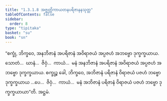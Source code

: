 ```yaml
---
title: "1.3.1.8 အဇ္ဈတ္တိကာယတနပရိဇာနနသုတ္တ"
tableOfContents: false
sidebar:
  order: 8
type: "tipitaka"
basket: "su"
book: "sn"
---
```



<DynamicBreadcrumb />

<Division number="111" book="sn" e="ch" v="18" p="296">

<Paragraph number="602" book="sn">
“စက္ခုံ, ဘိက္ခဝေ, အနဘိဇာနံ အပရိဇာနံ အဝိရာဇယံ အပ္ပဇဟံ အဘဗ္ဗော ဒုက္ခက္ခယာယ. သောတံ…  ဃာနံ…  ဇိဝှံ…  ကာယံ…  မနံ အနဘိဇာနံ အပရိဇာနံ အဝိရာဇယံ အပ္ပဇဟံ အဘဗ္ဗော ဒုက္ခက္ခယာယ. စက္ခုဉ္စ ခေါ, ဘိက္ခဝေ, အဘိဇာနံ ပရိဇာနံ ဝိရာဇယံ ပဇဟံ ဘဗ္ဗော ဒုက္ခက္ခယာယ …ပေ…  ဇိဝှံ…  ကာယံ…  မနံ အဘိဇာနံ ပရိဇာနံ ဝိရာဇယံ ပဇဟံ ဘဗ္ဗော ဒုက္ခက္ခယာယာ”တိ.

</Paragraph>
</Division>

<Paragraph number="603" type="center" book="sn">
အဋ္ဌမံ.
</Paragraph>